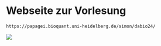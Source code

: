 # Webseite zur Vorlesung

```
https://papagei.bioquant.uni-heidelberg.de/simon/dabio24/
```

![](img/qr_url.png)
